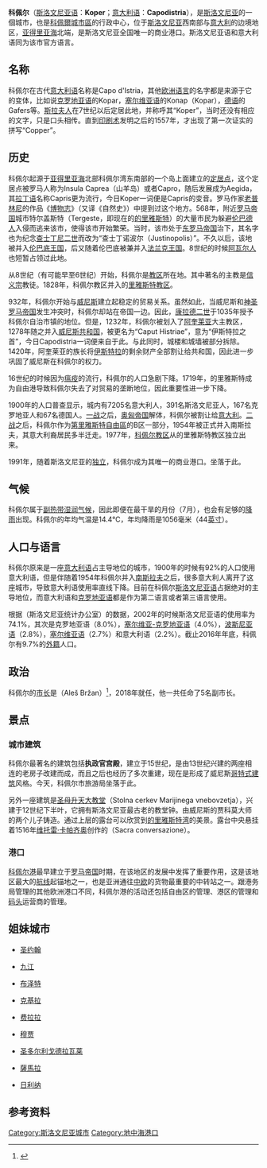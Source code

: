 {{Infobox settlement
| name                    = 科佩爾
| official_name           = 
| native_name             = {{lang|sl|Koper}}<br>{{lang|it|Capodistria}}
| settlement_type         = City
| image_skyline           = Koperlandmarks.jpg
| image_alt               = 
| image_caption           = 
| image_flag              = 
| flag_alt                = 
| image_shield            = 
| shield_alt              = 
| nickname                = 
| motto                   = 
| image_map               =
| map_alt                 = 
| map_caption             =
| pushpin_map             = Slovenia
| pushpin_label_position  = left
| pushpin_map_alt         = 
| pushpin_map_caption     = Location of the city of Koper in Slovenia
| latd                    = 45|latm  = 33|lats  = |latNS  = N
| longd                   = 13|longm = 44|longs = |longEW = E
| coor_pinpoint           = 
| coordinates_type        = region:SI_type:adm1st
| coordinates_display     = title
| coordinates_footnotes   = 
| coordinates_region      = SI
| subdivision_type        = 國家
| subdivision_name        = {{flag|Slovenia}}
| subdivision_type1      = 傳統地區
| subdivision_name1      = [[斯洛維尼亞沿海地區|斯洛維尼亞沿海地區]]
|subdivision_type2      = [[斯洛維尼亞統計區列表|統計區]]
|subdivision_name2      = [[濱海-喀斯特統計區|濱海-喀斯特統計區]] 
|subdivision_type3      = [[斯洛維尼亞行政區劃|區]]
|subdivision_name3      = [[科佩爾城市區|科佩爾城市區]]
| established_title       = 
| established_date        = 
| founder                 = 
| seat_type               = <!-- Capital -->
| seat                    = 
| government_footnotes    = 
| leader_party            = 
| leader_title            = 市长
| leader_name             = Aleš Bržan
| unit_pref               = Metric
| area_footnotes          = 
| total_type              = 
| area_total_km2          = 13
| area_note               = 
| elevation_footnotes     = 
| elevation_m             = 
| population_footnotes    = <ref name="SORS-KOPER" />
| population_total        = 24996
| population_as_of        = 2011
| population_density_km2  = 1928
| population_demonym      = 
| population_note         = 
| timezone1               = [[Central_European_Time|CET]]
| utc_offset1             = +01
| timezone1_DST           = [[Central_European_Summer_Time|CEST]]
| utc_offset1_DST         = +02
| postal_code_type        = 
| postal_code             = 
| area_code_type          = 
| area_code               = 
| iso_code                = 
| website                 = <!-- [http://www.example.com example.com] -->
| footnotes               =  <ref name="SORS-KOPER">{{cite web |url=http://www.stat.si/eng/KrajevnaImena/default.asp?txtIme=KOPER&selNacin=celo&selTip=naselja&ID=1751 |title=Koper |publisher=Statistical Office of the Republic of Slovenia |accessdate=3 July 2012 |work=Place Names |archive-date=2012-11-25 |archive-url=https://www.webcitation.org/6CRTNKizX?url=http://www.stat.si/eng/KrajevnaImena/default.asp?txtIme=KOPER |dead-url=no }}</ref>
}}

'''科佩尔'''（[[斯洛文尼亚语|斯洛文尼亚语]]：'''Koper'''；[[意大利语|意大利语]]：'''Capodistria'''），是[[斯洛文尼亚|斯洛文尼亚]]的一個城市，也是[[科佩爾城市區|科佩爾城市區]]的行政中心，位于[[斯洛文尼亚|斯洛文尼亚]]西南部与[[意大利|意大利]]的边境地区，[[亚得里亚海|亚得里亚海]]北端，是斯洛文尼亚全国唯一的商业港口。斯洛文尼亚语和意大利语同为该市官方语言。

== 名称 ==
科佩尔在古代[[意大利语|意大利语]]名称是Capo d'Istria，其他[[欧洲语言|欧洲语言]]的名字都是来源于它的变体，比如说[[克罗地亚语|克罗地亚语]]的Kopar，[[塞尔维亚语|塞尔维亚语]]的Копар（Kopar），[[德语|德语]]的Gafers等。[[斯拉夫人|斯拉夫人]]在7世纪以后定居此地，并称呼其“Koper”，当时还没有相应的文字，只是口头相传。直到[[印刷|印刷术]]发明之后的1557年，才出现了第一次证实的拼写“Copper”。

== 历史 ==
科佩尔起源于[[亚得里亚海|亚得里亚海]]北部科佩尔湾东南部的一个岛上面建立的[[定居|定居点]]，这个定居点被罗马人称为Insula Caprea（山羊岛）或者Capro，随后发展成为Aegida，其[[拉丁语|拉丁语]]名称Capris更为流行，今日Koper一词便是Capris的变音。罗马作家[[老普林尼|老普林尼]]的作品《[[博物志_(老普林尼)|博物志]]》（又译《自然史》）中提到过这个地方。568年，附近[[罗马帝国|罗马帝国]]城市特尔盖斯特（Tergeste，即现在的[[的里雅斯特|的里雅斯特]]）的大量市民为躲避[[伦巴德人|伦巴德人]]入侵而逃来该市，使得该市开始繁荣。当时，该市处于[[东罗马帝国|东罗马帝国]]治下，其名字也为纪念[[查士丁尼二世|查士丁尼二世]]而改为“查士丁诺波尔（Justinopolis）”。不久以后，该地被并入[[倫巴底王國|伦巴底王国]]，后又随着伦巴底被兼并入[[法兰克王国|法兰克王国]]。8世纪的时候[[阿瓦尔人|阿瓦尔人]]也短暂占领过此地。

从8世纪（有可能早至6世纪）开始，科佩尔是[[教區|教区]]所在地。其中著名的主教是[[信義宗|信义宗]]教徒{{link-en|皮尔·保罗·维尔杰里奥|Pier Paolo Vergerio}}。1828年，科佩尔教区并入的[[天主教的里雅斯特教區|里雅斯特教区]]。

932年，科佩尔开始与[[威尼斯|威尼斯]]建立起稳定的贸易关系。虽然如此，当威尼斯和[[神圣罗马帝国|神圣罗马帝国]]发生冲突时，科佩尔却站在帝国一边。因此，[[康拉德二世|康拉德二世]]于1035年授予科佩尔自治市镇的地位。但是，1232年，科佩尔被划入了[[阿奎萊亞|阿奎莱亚]]大主教区，1278年随之并入[[威尼斯共和国|威尼斯共和国]]，被更名为“Caput Histriae”，意为“伊斯特拉之首”，今日Capodistria一词便来自于此。与此同时，城楼和城墙被部分拆除。1420年，阿奎莱亚的族长将[[伊斯特拉半島|伊斯特拉]]的剩余财产全部割让给共和国，因此进一步巩固了威尼斯在科佩尔的权力。

16世纪的时候因为[[瘟疫|瘟疫]]的流行，科佩尔的人口急剧下降。1719年，的里雅斯特成为自由港导致科佩尔失去了对贸易的垄断地位，因此重要性进一步下降。

1900年的人口普查显示，城内有7205名意大利人，391名斯洛文尼亚人，167名克罗地亚人和67名德国人。[[一战|一战]]之后，[[奥匈帝国|奥匈帝国]]解体，科佩尔被割让给[[義大利王國_(1861年－1946年)|意大利]]。[[二战|二战]]之后，科佩尔作为[[第里雅斯特自由區|第里雅斯特自由區]]的B区一部分，1954年被正式并入南斯拉夫，其意大利裔居民多半迁走。1977年，[[天主教科佩爾教區|科佩尔教区]]从的里雅斯特教区独立出来。

1991年，随着斯洛文尼亚的[[独立|独立]]，科佩尔成为其唯一的商业港口。{{link-en|普利莫斯卡大学|University of Primorska}}坐落于此。

== 气候 ==
科佩尔属于[[副热带湿润气候|副热带湿润气候]]，因此即便在最干旱的月份（7月），也会有足够的[[降水|降雨]]出现。科佩尔的年均气温是14.4℃，年均降雨是1056毫米（44[[英寸|英寸]]）。

{{Weather box
|width = auto
|location = 科佩尔气候信息
|metric first = Yes
|single line = Yes
|Jan high C = 7.8
|Feb high C = 9.2
|Mar high C = 12.6
|Apr high C = 16.7
|May high C = 21.5
|Jun high C = 25.0
|Jul high C = 27.5
|Aug high C = 27.1
|Sep high C = 23.4
|Oct high C = 18.6
|Nov high C = 13.1
|Dec high C = 9.4
|year high C = 17.7
|Jan mean C = 5.6
|Feb mean C = 6.5
|Mar mean C = 9.3
|Apr mean C = 12.9
|May mean C = 17.4
|Jun mean C = 21.1
|Jul mean C = 23.5
|Aug mean C = 23.3
|Sep mean C = 19.9
|Oct mean C = 15.5
|Nov mean C = 10.4
|Dec mean C = 7.1
|year mean C = 14.4
|Jan low C = 3.5
|Feb low C = 3.9
|Mar low C = 6.0
|Apr low C = 9.2
|May low C = 13.4
|Jun low C = 17.2
|Jul low C = 19.6
|Aug low C = 19.5
|Sep low C = 16.4
|Oct low C = 12.4
|Nov low C = 7.7
|Dec low C = 4.8
|year low C = 11.1
|precipitation colour = green
|Jan precipitation mm = 75
|Feb precipitation mm = 70
|Mar precipitation mm = 72
|Apr precipitation mm = 89
|May precipitation mm = 82
|Jun precipitation mm = 92
|Jul precipitation mm = 69
|Aug precipitation mm = 93
|Sep precipitation mm = 111
|Oct precipitation mm = 98
|Nov precipitation mm = 117
|Dec precipitation mm = 88
|year precipitation mm = 1056

|source 1 =http://en.climate-data.org/location/59382/}}

==人口与语言==
科佩尔原来是一座[[意大利语|意大利语]]占主导地位的城市，1900年的时候有92%的人口使用意大利语，但是伴随着1954年科佩尔并入[[南斯拉夫社会主义联邦共和国|南斯拉夫]]之后，很多意大利人离开了这座城市，导致意大利语使用率直线下降。目前在科佩尔[[斯洛文尼亚语|斯洛文尼亚语]]占据绝对的主导地位，而意大利语和[[克罗地亚语|克罗地亚语]]都是作为第二语言或者第三语言使用。

根据{{link-en|SURS|Statistical Office of Slovenia}}（斯洛文尼亚统计办公室）的数据，2002年的时候斯洛文尼亚语的使用率为74.1%，其次是克罗地亚语（8.0%），[[塞尔维亚-克罗地亚语|塞尔维亚-克罗地亚语]]（4.0%），[[波斯尼亚语|波斯尼亚语]]（2.8%），[[塞尔维亚语|塞尔维亚语]]（2.7%）和意大利语（2.2%）。截止2016年年底，科佩尔有9.7%的[[外國人|外籍]]人口。

==政治==

科佩尔的[[市长|市长]]是{{link-sl|阿莱什·布尔让|Aleš Bržan}}（Aleš Bržan）<ref>{{Cite web|title=Aleš Bržan: Lahko naredimo še več kot Popovič!|url=https://www.delo.si/lokalno/primorska-in-notranjska/ales-brzan-lahko-naredimo-se-vec-kot-popovic/|author=Boris Šuligoj|publisher=delo.si|date=4 January 2019|language=sl|access-date=2021-11-02|archive-date=2021-11-02|archive-url=https://web.archive.org/web/20211102124406/https://www.delo.si/lokalno/primorska-in-notranjska/ales-brzan-lahko-naredimo-se-vec-kot-popovic/|dead-url=no}}</ref>，2018年就任，他一共任命了5名副市长。

== 景点 ==
===城市建筑===
科佩尔最著名的建筑包括'''执政官宫殿'''，建立于15世纪，是由13世纪兴建的两座相连的老房子改建而成，而且之后也经历了多次重建，现在是形成了威尼斯[[哥特式建筑|哥特式建筑]]风格。今天，科佩尔市旅游局坐落于此。

另外一座建筑是[[圣母圣天教堂_(科佩尔)|圣母升天大教堂]]（Stolna cerkev Marijinega vnebovzetja），兴建于12世纪下半叶，它拥有斯洛文尼亚最古老的教堂钟。由威尼斯的贾科莫大师的两个儿子铸造。通过上层的露台可以欣赏到[[的里雅斯特湾|的里雅斯特湾]]的美景。露台中央悬挂着1516年[[维托雷·卡帕齐奥|维托雷·卡帕齐奥]]创作的{{link-en|神圣对话|Sacra conversazione}}（Sacra conversazione）。

===港口===
[[科佩尔港|科佩尔港]]最早建立于[[羅馬帝國|罗马帝国]]时期，在该地区的发展中发挥了重要作用，这是该地区最大的[[航线|航线]]起锚地之一，也是亚洲通往[[中欧|中欧]]的货物最重要的中转站之一。跟港务局管理的其他欧洲港口不同，科佩尔港的活动还包括自由区的管理、港区的管理和[[碼頭|码头]]运营商的管理。

==姐妹城市==
*{{CAN}}[[圣约翰_(新不伦瑞克省)|圣约翰]]
*{{CHN}}[[九江|九江]]
*{{CRO}}[[布澤特|布泽特]]
*{{GRE}}[[克基拉市|克基拉]]
*{{ITA}}[[费拉拉|费拉拉]]
*{{ITA}}[[穆賈_(義大利)|穆贾]]
*{{ITA}}[[圣多尔利戈德拉瓦莱|圣多尔利戈德拉瓦莱]]
*{{RUS}}[[薩馬拉|薩馬拉]]
*{{SVK}}[[日利納|日利纳]]

==参考资料==
{{Reflist}}

[[Category:斯洛文尼亚城市|Category:斯洛文尼亚城市]]
[[Category:地中海港口|Category:地中海港口]]
